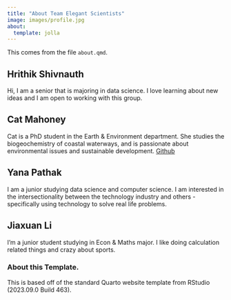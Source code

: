 ```yaml
---
title: "About Team Elegant Scientists"
image: images/profile.jpg
about:
  template: jolla
---
```



This comes from the file `about.qmd`.

## Hrithik Shivnauth 
Hi, I am a senior that is majoring in data science. I love learning about new ideas and I am open to working with this group.

## Cat Mahoney
Cat is a PhD student in the Earth & Environment department. She studies the biogeochemistry of coastal waterways, and is passionate about environmental issues and sustainable development. [Github](https://github.com/catmah20)

## Yana Pathak
I am a junior studying data science and computer science. I am interested in the intersectionality between the technology industry and others - specifically using technology to solve real life problems. 

## Jiaxuan Li
I'm a junior student studying in Econ & Maths major. I like doing calculation related things and crazy about sports.


<!-- Please leave in the information below -->

### About this Template.

This is based off of the standard Quarto website template from RStudio (2023.09.0 Build 463).
